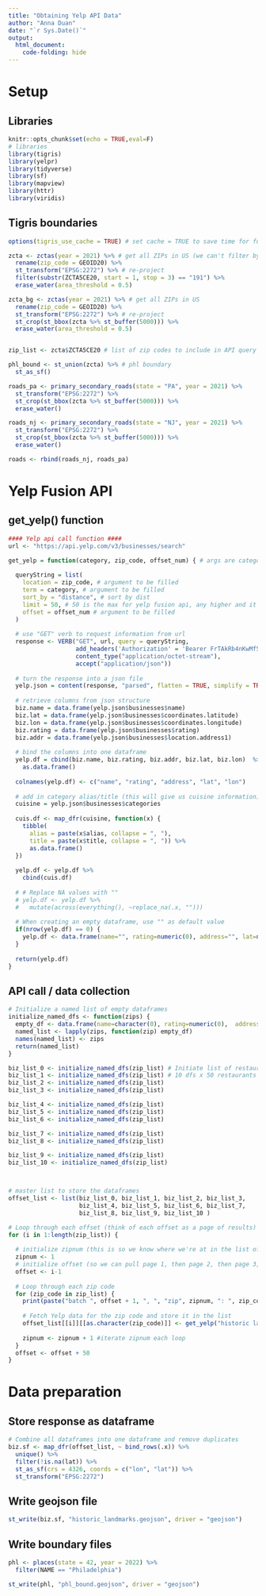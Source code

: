 ```yaml
---
title: "Obtaining Yelp API Data"
author: "Anna Duan"
date: "`r Sys.Date()`"
output: 
  html_document:
    code-folding: hide
---
```

# Setup
## Libraries
```r
knitr::opts_chunk$set(echo = TRUE,eval=F)
# libraries 
library(tigris)
library(yelpr)
library(tidyverse)
library(sf)
library(mapview)
library(httr)
library(viridis)
```

## Tigris boundaries 
```r
options(tigris_use_cache = TRUE) # set cache = TRUE to save time for future calls

zcta <- zctas(year = 2021) %>% # get all ZIPs in US (we can't filter by state unfortunately)
  rename(zip_code = GEOID20) %>% 
  st_transform("EPSG:2272") %>% # re-project
  filter(substr(ZCTA5CE20, start = 1, stop = 3) == "191") %>%
  erase_water(area_threshold = 0.5)

zcta_bg <- zctas(year = 2021) %>% # get all ZIPs in US
  rename(zip_code = GEOID20) %>% 
  st_transform("EPSG:2272") %>% # re-project
  st_crop(st_bbox(zcta %>% st_buffer(5000))) %>%
  erase_water(area_threshold = 0.5)


zip_list <- zcta$ZCTA5CE20 # list of zip codes to include in API query

phl_bound <- st_union(zcta) %>% # phl boundary
  st_as_sf()

roads_pa <- primary_secondary_roads(state = "PA", year = 2021) %>%
  st_transform("EPSG:2272") %>%
  st_crop(st_bbox(zcta %>% st_buffer(5000))) %>%
  erase_water()

roads_nj <- primary_secondary_roads(state = "NJ", year = 2021) %>%
  st_transform("EPSG:2272") %>%
  st_crop(st_bbox(zcta %>% st_buffer(5000))) %>%
  erase_water()

roads <- rbind(roads_nj, roads_pa)

```
# Yelp Fusion API
## get_yelp() function
```r
#### Yelp api call function ####
url <- "https://api.yelp.com/v3/businesses/search"

get_yelp = function(category, zip_code, offset_num) { # args are category of business, zipcode, and number to offset by
  
  queryString = list(
    location = zip_code, # argument to be filled
    term = category, # argument to be filled
    sort_by = "distance", # sort by dist
    limit = 50, # 50 is the max for yelp fusion api, any higher and it won't work
    offset = offset_num # argument to be filled
  )
  
  # use "GET" verb to request information from url
  response <- VERB("GET", url, query = queryString, 
                   add_headers('Authorization' = 'Bearer FrTAkRb4nKwMf5EdppcPMw11TY8XhgICjymVIWmu9IjOCK8FlKRb6x3im7DcBT038JJDqzeBrwWQM5__FeUnsXJL3e9-9TuIMqwGBJKJeLsbd2YbX0Rc0V28y_htZXYx'), 
                   content_type("application/octet-stream"), 
                   accept("application/json"))
  
  # turn the response into a json file
  yelp.json = content(response, "parsed", flatten = TRUE, simplify = TRUE)
  
  # retrieve columns from json structure
  biz.name = data.frame(yelp.json$businesses$name)
  biz.lat = data.frame(yelp.json$businesses$coordinates.latitude)
  biz.lon = data.frame(yelp.json$businesses$coordinates.longitude)
  biz.rating = data.frame(yelp.json$businesses$rating)
  biz.addr = data.frame(yelp.json$businesses$location.address1)
  
  # bind the columns into one dataframe
  yelp.df = cbind(biz.name, biz.rating, biz.addr, biz.lat, biz.lon)  %>%
    as.data.frame()
  
  colnames(yelp.df) <- c("name", "rating", "address", "lat", "lon")
  
  # add in category alias/title (this will give us cuisine information)
  cuisine = yelp.json$businesses$categories
  
  cuis.df <- map_dfr(cuisine, function(x) {
    tibble(
      alias = paste(x$alias, collapse = ", "),
      title = paste(x$title, collapse = ", ")) %>%
      as.data.frame()
  })
  
  yelp.df <- yelp.df %>%
    cbind(cuis.df)
  
  # # Replace NA values with ""
  # yelp.df <- yelp.df %>% 
  #   mutate(across(everything(), ~replace_na(.x, "")))
  
  # When creating an empty dataframe, use "" as default value
  if(nrow(yelp.df) == 0) {
    yelp.df <- data.frame(name="", rating=numeric(0), address="", lat=numeric(0), lon=numeric(0), alias = "", title = "", stringsAsFactors=FALSE)
  }
  
  return(yelp.df)
}
```

## API call / data collection
```r
# Initialize a named list of empty dataframes
initialize_named_dfs <- function(zips) { 
  empty_df <- data.frame(name=character(0), rating=numeric(0),  address=character(0), lat=numeric(0), lon=numeric(0))
  named_list <- lapply(zips, function(zip) empty_df)
  names(named_list) <- zips
  return(named_list)
}

biz_list_0 <- initialize_named_dfs(zip_list) # Initiate list of restaurant dataframes for each offset (since the query limit is 50, offset = 1 would return 51-100)
biz_list_1 <- initialize_named_dfs(zip_list) # 10 dfs x 50 restaurants each = a 500 restaurant sample per zip code
biz_list_2 <- initialize_named_dfs(zip_list)
biz_list_3 <- initialize_named_dfs(zip_list)

biz_list_4 <- initialize_named_dfs(zip_list)
biz_list_5 <- initialize_named_dfs(zip_list)
biz_list_6 <- initialize_named_dfs(zip_list)

biz_list_7 <- initialize_named_dfs(zip_list)
biz_list_8 <- initialize_named_dfs(zip_list)

biz_list_9 <- initialize_named_dfs(zip_list)
biz_list_10 <- initialize_named_dfs(zip_list)



# master list to store the dataframes
offset_list <- list(biz_list_0, biz_list_1, biz_list_2, biz_list_3,
                    biz_list_4, biz_list_5, biz_list_6, biz_list_7,
                    biz_list_8, biz_list_9, biz_list_10 )

# Loop through each offset (think of each offset as a page of results)
for (i in 1:length(zip_list)) {
  
  # initialize zipnum (this is so we know where we're at in the list of zips)
  zipnum <- 1
  # initialize offset (so we can pull page 1, then page 2, then page 3, etc)
  offset <- i-1
  
  # Loop through each zip code
  for (zip_code in zip_list) {
    print(paste("batch ", offset + 1, ", ", "zip", zipnum, ": ", zip_code, sep = ""))
    
    # Fetch Yelp data for the zip code and store it in the list
    offset_list[[i]][[as.character(zip_code)]] <- get_yelp("historic landmarks and museums", as.character(zip_code), offset)
    
    zipnum <- zipnum + 1 #iterate zipnum each loop
  }
  offset <- offset + 50
}
```

# Data preparation
## Store response as dataframe
```r
# Combine all dataframes into one dataframe and remove duplicates
biz.sf <- map_dfr(offset_list, ~ bind_rows(.x)) %>%
  unique() %>%
  filter(!is.na(lat)) %>%
  st_as_sf(crs = 4326, coords = c("lon", "lat")) %>% 
  st_transform("EPSG:2272")

```


## Write geojson file
```r
st_write(biz.sf, "historic_landmarks.geojson", driver = "geojson")
```
## Write boundary files
```r
phl <- places(state = 42, year = 2022) %>%
  filter(NAME == "Philadelphia")

st_write(phl, "phl_bound.geojson", driver = "geojson")
```

